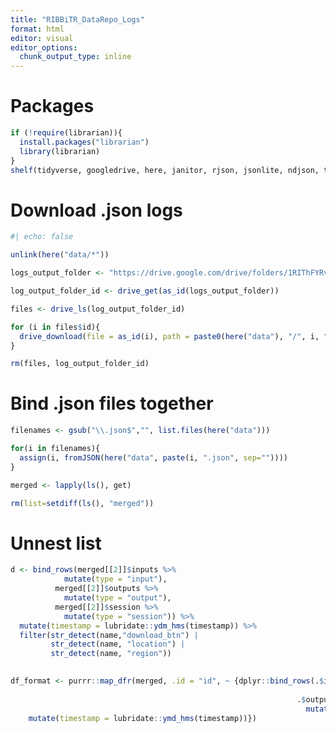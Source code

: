 ```yaml
---
title: "RIBBiTR_DataRepo_Logs"
format: html
editor: visual
editor_options: 
  chunk_output_type: inline
---
```


# Packages
```r

if (!require(librarian)){
  install.packages("librarian")
  library(librarian)
}
shelf(tidyverse, googledrive, here, janitor, rjson, jsonlite, ndjson, tidyjson, learnitdown)


```

# Download .json logs
```r
#| echo: false

unlink(here("data/*"))

logs_output_folder <- "https://drive.google.com/drive/folders/1RIThFYRvFXQ0m0XefcETOCQ05meM_7wr"

log_output_folder_id <- drive_get(as_id(logs_output_folder))

files <- drive_ls(log_output_folder_id) 

for (i in files$id){
  drive_download(file = as_id(i), path = paste0(here("data"), "/", i, ".json"), overwrite = T)
}

rm(files, log_output_folder_id)
```

# Bind .json files together
```r

filenames <- gsub("\\.json$","", list.files(here("data")))

for(i in filenames){
  assign(i, fromJSON(here("data", paste(i, ".json", sep=""))))
}

merged <- lapply(ls(), get)

rm(list=setdiff(ls(), "merged"))

```

# Unnest list
```r

d <- bind_rows(merged[[2]]$inputs %>%
            mutate(type = "input"),
          merged[[2]]$outputs %>%
            mutate(type = "output"),
          merged[[2]]$session %>% 
            mutate(type = "session")) %>%
  mutate(timestamp = lubridate::ydm_hms(timestamp)) %>% 
  filter(str_detect(name,"download_btn") |
         str_detect(name, "location") | 
         str_detect(name, "region"))
  
```

```r

df_format <- purrr::map_dfr(merged, .id = "id", ~ {dplyr::bind_rows(.$inputs %>%
                                                                       mutate(type = "input"),
                                                                .$outputs %>% 
                                                                  mutate(type = "output")) %>% 
    mutate(timestamp = lubridate::ymd_hms(timestamp))})

```


